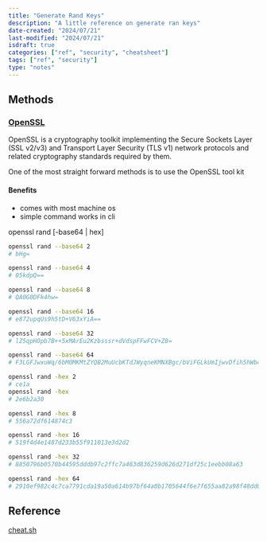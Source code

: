```yaml
---
title: "Generate Rand Keys"
description: "A little reference on generate ran keys"
date-created: "2024/07/21"
last-modified: "2024/07/21"
isdraft: true
categories: ["ref", "security", "cheatsheet"]
tags: ["ref", "security"]
type: "notes"
---
```


## Methods 

### [OpenSSL](https://www.openssl.org/)

 OpenSSL is a cryptography toolkit implementing the Secure Sockets Layer (SSL v2/v3) and Transport Layer Security (TLS v1) network protocols and related cryptography standards required by them.

One of the most straight forward methods is to use the OpenSSL tool kit

#### Benefits 

- comes with most machine os
- simple command works in cli

openssl rand [-base64 | hex]

```sh 
openssl rand --base64 2
# bHg=

openssl rand --base64 4
# 05kdpQ==

openssl rand --base64 8
# QA0G0DFk4hw=

openssl rand --base64 16
# e872upqUs9h5tD+V63xYiA==

openssl rand --base64 32
# lZ5qpHOpb7B++5xMArEu2Kzbsssr+dVdspFFwFCV+Z8=

openssl rand --base64 64
# F3LGFJwxuWq/6bM0MKMtZYQB2MuUcbKTdJWyqneKMNXBgc/bViFGLkUmIjwvDfih5hWb4E6pV3VlQeHyw7EsFw==
```

```sh 
openssl rand -hex 2
# ce1a
openssl rand -hex 
# 2e6b2a30

openssl rand -hex 8
# 556a72df614874c3

openssl rand -hex 16
# 519f4d4e1487d233b55f911013e3d2d2

openssl rand -hex 32
# 8850796b0570b44595dddb97c2ffc7a463d836259d626d271df25c1eebb08a63

openssl rand -hex 64
# 2910ef982c4c7ca7791cda19a50a614b97bf64a0b1705644f6e7f655aa82a98f48dd0e34081f97e70a2feffaaa28bf2e0b559cf5c28faea5ab3f5123eb56cfb0


```

## Reference 

[cheat.sh](https://cheat.sh/openssl)